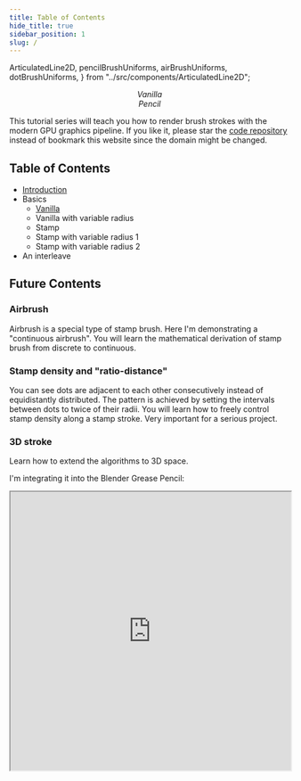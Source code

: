 ```yaml
---
title: Table of Contents
hide_title: true
sidebar_position: 1
slug: /
---
```


  ArticulatedLine2D,
  pencilBrushUniforms,
  airBrushUniforms,
  dotBrushUniforms,
} from "../src/components/ArticulatedLine2D";

<div className="row row--no-gutters margin-left--xs">
  <div className="col col--6">
    <ArticulatedLine2D />
    <center>
      <em> Vanilla </em>
    </center>
  </div>
  <div className="col col--6">
    <ArticulatedLine2D uniforms={pencilBrushUniforms} />
    <center>
      <em> Pencil </em>
    </center>
  </div>
</div>

<p></p>

This tutorial series will teach you how to render brush strokes with the modern GPU graphics pipeline.
If you like it, please star the [code repository] instead of bookmark this website since the domain might be changed.

## Table of Contents

- [Introduction](./introduction)
- Basics
  - [Vanilla](./Basics/Vanilla)
  - Vanilla with variable radius
  - Stamp
  - Stamp with variable radius 1
  - Stamp with variable radius 2
- An interleave

## Future Contents

### Airbrush

<ArticulatedLine2D uniforms={airBrushUniforms} />

Airbrush is a special type of stamp brush.
Here I'm demonstrating a "continuous airbrush".
You will learn the mathematical derivation of stamp brush from discrete to continuous.

### Stamp density and "ratio-distance"

<ArticulatedLine2D uniforms={dotBrushUniforms} />

You can see dots are adjacent to each other consecutively instead of equidistantly
distributed. The pattern is achieved by setting the intervals between dots to twice
of their radii. You will learn how to freely control stamp density along a stamp
stroke. Very important for a serious project.

### 3D stroke

Learn how to extend the algorithms to 3D space.

I'm integrating it into the Blender Grease Pencil:

<iframe
  width="100%"
  height="500"
  src="https://www.youtube.com/embed/Q7_3IhgHOZM?start=30"
  title="Blender Grease Pencil Stamp Brush Demo"
  allow="accelerometer; autoplay; clipboard-write; encrypted-media; gyroscope; picture-in-picture; web-share"
  allowFullScreen
></iframe>

[code repository]: https://github.com/ShenCiao/BrushStrokeTutorial
